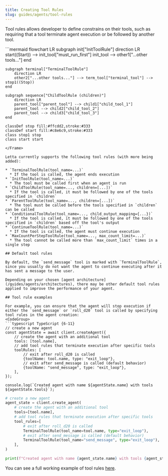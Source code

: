 ```yaml
---
title: Creating Tool Rules
slug: guides/agents/tool-rules
---
```


Tool rules allows developer to define constrains on their tools, such as requiring that a tool terminate agent execution or be followed by another tool.

<Frame>
```mermaid
flowchart LR
    subgraph init["InitToolRule"]
        direction LR
        start((Start)) --> init_tool["must_run_first"]
        init_tool --> other1["...other tools..."]
    end

    subgraph terminal["TerminalToolRule"]
        direction LR
        other2["...other tools..."] --> term_tool["terminal_tool"] --> stop1((Stop))
    end

    subgraph sequence["ChildToolRule (children)"]
        direction LR
        parent_tool["parent_tool"] --> child1["child_tool_1"]
        parent_tool --> child2["child_tool_2"]
        parent_tool --> child3["child_tool_3"]
    end

    classDef stop fill:#ffcdd2,stroke:#333
    classDef start fill:#c8e6c9,stroke:#333
    class stop1 stop
    class start start
```
</Frame>

Letta currently supports the following tool rules (with more being added):

* `TerminalToolRule(tool_name=...)`
  * If the tool is called, the agent ends execution
* `InitToolRule(tool_name=...)`
  * The tool must be called first when an agent is run
* `ChildToolRule(tool_name=..., children=[...])`
  * If the tool is called, it must be followed by one of the tools specified in `children`
* `ParentToolRule(tool_name=..., children=[...])`
  * The tool must be called before the tools specified in `children` can be called
* `ConditionalToolRule(tool_name=..., child_output_mapping={...})`
  * If the tool is called, it must be followed by one of the tools specified in `children` based off the tool's output
* `ContinueToolRule(tool_name=...)`
  * If the tool is called, the agent must continue execution
* `MaxCountPerStepToolRule(tool_name=..., max_count_limit=...)`
  * The tool cannot be called more than `max_count_limit` times in a single step

## Default tool rules

By default, the `send_message` tool is marked with `TerminalToolRule`, since you usually do not want the agent to continue executing after it has sent a message to the user.

Depending on your chosen [agent architecture](/guides/agents/architectures), there may be other default tool rules applied to improve the performance of your agent.

## Tool rule examples

For example, you can ensure that the agent will stop execution if either the `send_message` or `roll_d20` tool is called by specifying tool rules in the agent creation:
<CodeGroup>
```typescript TypeScript {6-11}
// create a new agent
const agentState = await client.createAgent({
    // create the agent with an additional tool
    tools: [tool.name],
    // add tool rules that terminate execution after specific tools
    toolRules: [
        // exit after roll_d20 is called
        {toolName: tool.name, type: "exit_loop"},
        // exit after send_message is called (default behavior)
        {toolName: "send_message", type: "exit_loop"},
    ],
});

console.log(`Created agent with name ${agentState.name} with tools ${agentState.tools}`);
```
```python Python {6-11}
# create a new agent
agent_state = client.create_agent(
    # create the agent with an additional tool
    tools=[tool.name],
    # add tool rules that terminate execution after specific tools
    tool_rules=[
        # exit after roll_d20 is called
        TerminalToolRule(tool_name=tool.name, type="exit_loop"),
        # exit after send_message is called (default behavior)
        TerminalToolRule(tool_name="send_message", type="exit_loop"),
    ],
)

print(f"Created agent with name {agent_state.name} with tools {agent_state.tools}")
```
</CodeGroup>

You can see a full working example of tool rules [here](https://github.com/letta-ai/letta/blob/0.5.2/examples/tool_rule_usage.py).
